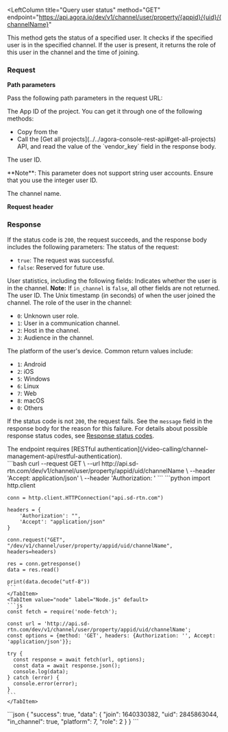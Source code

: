 
<RestAPILayout>

<LeftColumn
  title="Query user status"
  method="GET"
  endpoint="https://api.agora.io/dev/v1/channel/user/property/{appid}/{uid}/{channelName}"
>

This method gets the status of a specified user. It checks if the specified user is in the specified channel. If the user is present, it returns the role of this user in the channel and the time of joining.

### Request

**Path parameters**

Pass the following path parameters in the request URL:


  <PathParameter name="appid" type="string" required={true}>
    The App ID of the project. You can get it through one of the following methods:
    <ul>
      <li>Copy from the <Link to="{{Global.AGORA_CONSOLE_URL}}"><Vg k="CONSOLE" /></Link></li>
      <li> Call the [Get all projects](../../agora-console-rest-api#get-all-projects) API, and read the value of the `vendor_key` field in the response body.</li>
    </ul>
  </PathParameter>
  <PathParameter name="uid" type="number" required={true}>
    The user ID. <p>**Note**: This parameter does not support string user accounts. Ensure that you use the integer user ID.</p> 
  </PathParameter>
  <PathParameter name="channelName" type="string" required={false}>
    The channel name.
  </PathParameter>

**Request header**

<Authorization/>

### Response

If the status code is `200`, the request succeeds, and the response body includes the following parameters:
<ParameterList title="OK" required={true}>
  <Parameter name="success" type="boolean" required={true}>
    The status of the request:
    <ul>
      <li>``true``: The request was successful.</li>
      <li>``false``: Reserved for future use.</li>
    </ul>
  </Parameter>
  <Parameter name="data" type="object" required={true}>
    User statistics, including the following fields:
    <Parameter name="in_channel" type="boolean" required={true}>
      Indicates whether the user is in the channel.
      <strong>Note:</strong> If ``in_channel`` is ``false``, all other fields are not returned.
    </Parameter>
    <Parameter name="uid" type="number" required={true}>
      The user ID.
    </Parameter>
    <Parameter name="join" type="number" required={true}>
      The Unix timestamp (in seconds) of when the user joined the channel.
    </Parameter>
    <Parameter name="role" type="number" required={true}>
      The role of the user in the channel:
      <ul>
        <li>``0``: Unknown user role.</li>
        <li>``1``: User in a communication channel.</li>
        <li>``2``: Host in the channel.</li>
        <li>``3``: Audience in the channel.</li>
      </ul>
    </Parameter>
    <Parameter name="platform" type="number" required={true}>
      The platform of the user's device. Common return values include:
      <ul>
        <li>``1``: Android</li>
        <li>``2``: iOS</li>
        <li>``5``: Windows</li>
        <li>``6``: Linux</li>
        <li>``7``: Web</li>
        <li>``8``: macOS</li>
        <li>``0``: Others</li>
      </ul>
    </Parameter>
  </Parameter>
</ParameterList>

If the status code is not `200`, the request fails. See the `message` field in the response body for the reason for this failure. For details about possible response status codes, see [Response status codes](../../response-status-code).

</LeftColumn>
<RightColumn>
<Section title="Authorization">
The endpoint requires [RESTful authentication](/video-calling/channel-management-api/restful-authentication).
</Section>
<Section title="Request example">
  <Tabs groupId="code-examples">
    <TabItem value="curl" label="curl" default>
    ```bash
    curl --request GET \
      --url http://api.sd-rtn.com/dev/v1/channel/user/property/appid/uid/channelName \
      --header 'Accept: application/json' \
      --header 'Authorization: '
    ```
    </TabItem>
    <TabItem value="python" label="Python" default>
    ```python
    import http.client

    conn = http.client.HTTPConnection("api.sd-rtn.com")

    headers = {
        'Authorization': "",
        'Accept': "application/json"
    }

    conn.request("GET", "/dev/v1/channel/user/property/appid/uid/channelName", headers=headers)

    res = conn.getresponse()
    data = res.read()

    print(data.decode("utf-8"))
    ```
    </TabItem>    
    <TabItem value="node" label="Node.js" default>
    ```js
    const fetch = require('node-fetch');

    const url = 'http://api.sd-rtn.com/dev/v1/channel/user/property/appid/uid/channelName';
    const options = {method: 'GET', headers: {Authorization: '', Accept: 'application/json'}};

    try {
      const response = await fetch(url, options);
      const data = await response.json();
      console.log(data);
    } catch (error) {
      console.error(error);
    }
    ```
    </TabItem>  
  </Tabs>
</Section>
<Section title="Response example">
```json
{
    "success": true,
    "data": {
        "join": 1640330382,
        "uid": 2845863044,
        "in_channel": true,
        "platform": 7,
        "role": 2
    }
}
```
</Section>
</RightColumn>
</RestAPILayout>

